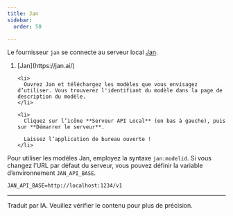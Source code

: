 ```yaml
---
title: Jan
sidebar:
  order: 50

---
```



Le fournisseur `jan` se connecte au serveur local [Jan](https://jan.ai/).

<Steps>
  <ol>
    <li>
      [Jan](https://jan.ai/)
    </li>

    <li>
      Ouvrez Jan et téléchargez les modèles que vous envisagez d’utiliser. Vous trouverez l'identifiant du modèle dans la page de description du modèle.
    </li>

    <li>
      Cliquez sur l’icône **Serveur API Local** (en bas à gauche), puis sur **Démarrer le serveur**.

      Laissez l’application de bureau ouverte !
    </li>
  </ol>
</Steps>

Pour utiliser les modèles Jan, employez la syntaxe `jan:modelid`.
Si vous changez l’URL par défaut du serveur, vous pouvez définir la variable d’environnement `JAN_API_BASE`.

```txt title=".env"
JAN_API_BASE=http://localhost:1234/v1
```

<LLMProviderFeatures provider="jan" />

<hr />

Traduit par IA. Veuillez vérifier le contenu pour plus de précision.
